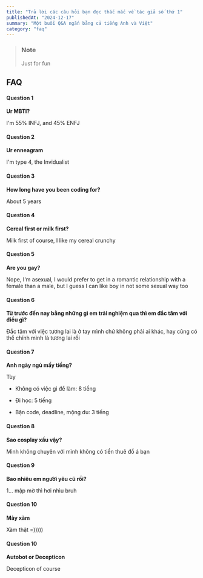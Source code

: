 ```yaml
---
title: "Trả lời các câu hỏi bạn đọc thắc mắc về tác giả số thứ 1"
publishedAt: "2024-12-17"
summary: "Một buổi Q&A ngắn bằng cả tiếng Anh và Việt"
category: "faq"
---
```


> ### Note
>
> Just for fun

## FAQ

#### Question 1

__Ur MBTI?__

I&#39;m 55% INFJ, and 45% ENFJ

#### Question 2

__Ur enneagram__

I&#39;m type 4, the Invidualist

#### Question 3

__How long have you been coding for?__

About 5 years

#### Question 4

__Cereal first or milk first?__

Milk first of course, I like my cereal crunchy

#### Question 5

__Are you gay?__

Nope, I'm asexual, I would prefer to get in a romantic relationship with a female than a male, but I guess I can like boy in not some sexual way too

#### Question 6

__Từ trước đến nay bằng những gì em trải nghiệm qua thì em đắc tâm với điều gì?__

Đắc tâm với việc tương lai là ở tay mình chứ không phải ai khác, hay cũng có thể chính mình là tương lai rồi

#### Question 7

__Anh ngày ngủ mấy tiếng?__

Tùy

- Không có việc gì để làm: 8 tiếng

- Đi học: 5 tiếng

- Bận code, deadline, mộng du: 3 tiếng

#### Question 8

__Sao cosplay xấu vậy?__

Mình không chuyên với mình không có tiền thuê đồ á bạn

#### Question 9

__Bao nhiêu em người yêu cũ rồi?__

1... mập mờ thì hơi nhìu bruh

#### Question 10

__Mày xàm__

Xàm thật =)))))

#### Question 10

__Autobot or Decepticon__

Decepticon of course
